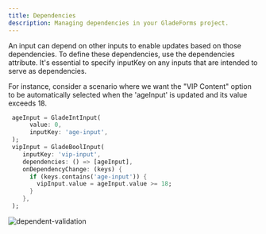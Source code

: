 ```yaml
---
title: Dependencies
description: Managing dependencies in your GladeForms project.
---
```


An input can depend on other inputs to enable updates based on those dependencies. To define these dependencies, use the dependencies attribute. It's essential to specify inputKey on any inputs that are intended to serve as dependencies.

For instance, consider a scenario where we want the "VIP Content" option to be automatically selected when the 'ageInput' is updated and its value exceeds 18.

```dart
 ageInput = GladeIntInput(
      value: 0,
      inputKey: 'age-input',
 );
 vipInput = GladeBoolInput(
    inputKey: 'vip-input',
    dependencies: () => [ageInput],
    onDependencyChange: (keys) {
      if (keys.contains('age-input')) {
        vipInput.value = ageInput.value >= 18;
      }
    },
 );
```

![dependent-validation](/assets/depend-validation.gif)